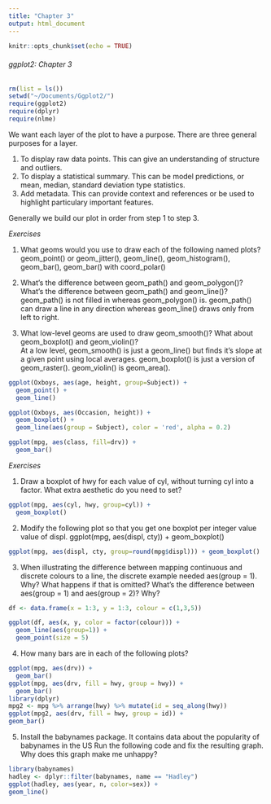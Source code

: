 ```yaml
---
title: "Chapter 3"
output: html_document
---
```


```r
knitr::opts_chunk$set(echo = TRUE)
```

###### ggplot2: Chapter 3 ######

```r
rm(list = ls())
setwd("~/Documents/Ggplot2/")
require(ggplot2)
require(dplyr)
require(nlme)
```

We want each layer of the plot to have a purpose. There are three general purposes for a layer.

1. To display raw data points. This can give an understanding of structure and outliers.
2. To display a statistical summary. This can be model predictions, or mean, median, standard deviation type statistics.
3. Add metadata. This can provide context and references or be used to highlight particulary important features.

Generally we build our plot in order from step 1 to step 3.

_Exercises_

1. What geoms would you use to draw each of the following named plots?  
geom_point() or geom_jitter(), geom_line(), geom_histogram(), geom_bar(), geom_bar() with coord_polar()

2. What's the difference between geom_path() and geom_polygon()? What's the difference between geom_path() and geom_line()?  
geom_path() is not filled in whereas geom_polygon() is. geom_path() can draw a line in any direction whereas geom_line() draws only from left to right.

3. What low-level geoms are used to draw geom_smooth()? What about geom_boxplot() and geom_violin()?  
At a low level, geom_smooth() is just a geom_line() but finds it's slope at a given point using local averages. geom_boxplot() is just a version of geom_raster(). geom_violin() is geom_area().

```r
ggplot(Oxboys, aes(age, height, group=Subject)) +
  geom_point() +
  geom_line()

ggplot(Oxboys, aes(Occasion, height)) +
  geom_boxplot() +
  geom_line(aes(group = Subject), color = 'red', alpha = 0.2)
```

```r
ggplot(mpg, aes(class, fill=drv)) +
  geom_bar()
```

_Exercises_

1. Draw a boxplot of hwy for each value of cyl, without turning cyl into a factor. What extra aesthetic do you need to set?
```r
ggplot(mpg, aes(cyl, hwy, group=cyl)) +
  geom_boxplot()
```

2. Modify the following plot so that you get one boxplot per integer value value of displ. ggplot(mpg, aes(displ, cty)) + geom_boxplot()
```r
ggplot(mpg, aes(displ, cty, group=round(mpg$displ))) + geom_boxplot()
```

3. When illustrating the difference between mapping continuous and discrete colours to a line, the discrete example needed aes(group = 1). Why? What happens if that is omitted? What’s the difference between aes(group = 1) and aes(group = 2)? Why?
```r
df <- data.frame(x = 1:3, y = 1:3, colour = c(1,3,5))

ggplot(df, aes(x, y, color = factor(colour))) +
  geom_line(aes(group=1)) +
  geom_point(size = 5)
```

4. How many bars are in each of the following plots?
```r
ggplot(mpg, aes(drv)) +
  geom_bar()
ggplot(mpg, aes(drv, fill = hwy, group = hwy)) +
  geom_bar()
library(dplyr)
mpg2 <- mpg %>% arrange(hwy) %>% mutate(id = seq_along(hwy))
ggplot(mpg2, aes(drv, fill = hwy, group = id)) +
geom_bar()
```
5. Install the babynames package. It contains data about the popularity of babynames in the US Run the following code and fix the resulting graph. Why does this graph make me unhappy?
```r
library(babynames)
hadley <- dplyr::filter(babynames, name == "Hadley")
ggplot(hadley, aes(year, n, color=sex)) +
geom_line()
```